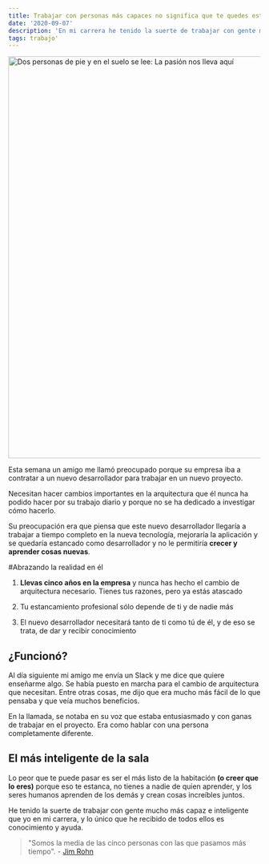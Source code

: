 ```yaml
---
title: Trabajar con personas más capaces no significa que te quedes estancado
date: '2020-09-07'
description: 'En mi carrera he tenido la suerte de trabajar con gente mucho más capaz e inteligente que yo y lo único que he recibido de todos ellos es conocimiento y ayuda.'
tags: trabajo'
---
```




<Image src="/images/working-with-more-capable-people-does-not-mean-that-you-get-stuck/passion-lead-us-here.jpg" alt="Dos personas de pie y en el suelo se lee: La pasión nos lleva aquí" width="1202" height="803" />

Esta semana un amigo me llamó preocupado porque su empresa iba a contratar a un nuevo desarrollador para trabajar en un nuevo proyecto.

Necesitan hacer cambios importantes en la arquitectura que él nunca ha podido hacer por su trabajo diario y porque no se ha dedicado a investigar cómo hacerlo.

Su preocupación era que piensa que este nuevo desarrollador llegaría a trabajar a tiempo completo en la nueva tecnología, mejoraría la aplicación y se quedaría estancado como desarrollador y no le permitiría **crecer y aprender cosas nuevas**.

#Abrazando la realidad en él

1. **Llevas cinco años en la empresa** y nunca has hecho el cambio de arquitectura necesario. Tienes tus razones, pero ya estás atascado

2. Tu estancamiento profesional sólo depende de ti y de nadie más

3. El nuevo desarrollador necesitará tanto de ti como tú de él, y de eso se trata, de dar y recibir conocimiento

## ¿Funcionó?

Al día siguiente mi amigo me envía un Slack y me dice que quiere enseñarme algo. Se había puesto en marcha para el cambio de arquitectura que necesitan. Entre otras cosas, me dijo que era mucho más fácil de lo que pensaba y que veía muchos beneficios.

En la llamada, se notaba en su voz que estaba entusiasmado y con ganas de trabajar en el proyecto. Era como hablar con una persona completamente diferente.

## El más inteligente de la sala

Lo peor que te puede pasar es ser el más listo de la habitación **(o creer que lo eres)** porque eso te estanca, no tienes a nadie de quien aprender, y los seres humanos aprenden de los demás y crean cosas increíbles juntos.

He tenido la suerte de trabajar con gente mucho más capaz e inteligente que yo en mi carrera, y lo único que he recibido de todos ellos es conocimiento y ayuda.

> "Somos la media de las cinco personas con las que pasamos más tiempo". - [Jim Rohn](https://www.wikiwand.com/en/Jim_Rohn)

